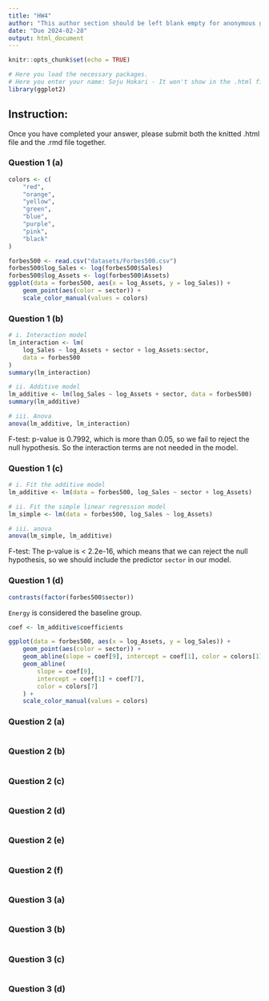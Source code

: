 ---
title: "HW4"
author: "This author section should be left blank empty for anonymous grading"
date: "Due 2024-02-28"
output: html_document
---

```{r setup, include=FALSE}
knitr::opts_chunk$set(echo = TRUE)

# Here you load the necessary packages.
# Here you enter your name: Soju Hokari - It won't show in the .html file but show in the .rmd file.
library(ggplot2)
```

## Instruction: 
Once you have completed your answer, please submit both the knitted .html file and the .rmd file together.

### Question 1 (a) 

```{r}
colors <- c(
    "red",
    "orange",
    "yellow",
    "green",
    "blue",
    "purple",
    "pink",
    "black"
)

forbes500 <- read.csv("datasets/Forbes500.csv")
forbes500$log_Sales <- log(forbes500$Sales)
forbes500$log_Assets <- log(forbes500$Assets)
ggplot(data = forbes500, aes(x = log_Assets, y = log_Sales)) +
    geom_point(aes(color = sector)) +
    scale_color_manual(values = colors)
```

### Question 1 (b) 

```{r}
# i. Interaction model
lm_interaction <- lm(
    log_Sales ~ log_Assets + sector + log_Assets:sector,
    data = forbes500
)
summary(lm_interaction)

# ii. Additive model
lm_additive <- lm(log_Sales ~ log_Assets + sector, data = forbes500)
summary(lm_additive)

# iii. Anova
anova(lm_additive, lm_interaction)
```

F-test: p-value is 0.7992, which is more than 0.05, so we fail to reject the null hypothesis. So the interaction terms are not needed in the model.

### Question 1 (c) 

```{r}
# i. Fit the additive model
lm_additive <- lm(data = forbes500, log_Sales ~ sector + log_Assets)

# ii. Fit the simple linear regression model
lm_simple <- lm(data = forbes500, log_Sales ~ log_Assets)

# iii. anova
anova(lm_simple, lm_additive)
```

F-test: The p-value is < 2.2e-16, which means that we can reject the null hypothesis, so we should include the predictor `sector` in our model.

### Question 1 (d)  

```{r}
contrasts(factor(forbes500$sector))
```

`Energy` is considered the baseline group.

```{r}
coef <- lm_additive$coefficients

ggplot(data = forbes500, aes(x = log_Assets, y = log_Sales)) +
    geom_point(aes(color = sector)) +
    geom_abline(slope = coef[9], intercept = coef[1], color = colors[1]) +
    geom_abline(
        slope = coef[9],
        intercept = coef[1] + coef[7],
        color = colors[7]
    ) +
    scale_color_manual(values = colors)
```


### Question 2 (a) 

```{r}

```


### Question 2 (b) 

```{r}

```

### Question 2 (c) 

```{r}

```

### Question 2 (d) 

```{r}

```

### Question 2 (e) 

```{r}

```

### Question 2 (f) 

```{r}

```

### Question 3 (a) 

```{r}

```

### Question 3 (b) 

```{r}

```

### Question 3 (c) 

```{r}

```

### Question 3 (d) 

```{r}

```

